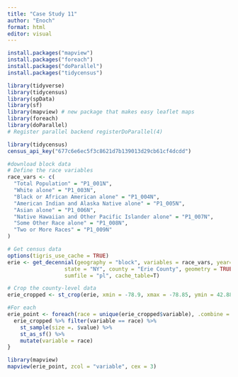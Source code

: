 ```yaml
---
title: "Case Study 11"
author: "Enoch"
format: html
editor: visual
---
```


```r
install.packages("mapview")
install.packages("foreach")
install.packages("doParallel")
install.packages("tidycensus")
```

```r
library(tidyverse)
library(tidycensus)
library(spData)
library(sf)
library(mapview) # new package that makes easy leaflet maps
library(foreach)
library(doParallel)
# Register parallel backend registerDoParallel(4)
```

```r
library(tidycensus)
census_api_key("677c6e6ec5f3c8621d7b139013d29cb61cf4dcdd")
```

```r
#download block data
# Define the race variables
race_vars <- c(
  "Total Population" = "P1_001N",
  "White alone" = "P1_003N",
  "Black or African American alone" = "P1_004N",
  "American Indian and Alaska Native alone" = "P1_005N",
  "Asian alone" = "P1_006N",
  "Native Hawaiian and Other Pacific Islander alone" = "P1_007N",
  "Some Other Race alone" = "P1_008N",
  "Two or More Races" = "P1_009N"
)
```

```r
# Get census data
options(tigris_use_cache = TRUE)
erie <- get_decennial(geography = "block", variables = race_vars, year=2020,
                  state = "NY", county = "Erie County", geometry = TRUE,
                  sumfile = "pl", cache_table=T) 
```

```r
# Crop the county-level data 
erie_cropped <- st_crop(erie, xmin = -78.9, xmax = -78.85, ymin = 42.888, ymax = 42.92)
```

```r
#For each
erie_point <- foreach(race = unique(erie_cropped$variable), .combine = rbind) %dopar% {
  erie_cropped %>% filter(variable == race) %>%
    st_sample(size =. $value) %>%
    st_as_sf() %>%
    mutate(variable = race)
}
```

```r
library(mapview)
mapview(erie_point, zcol = "variable", cex = 3)
```
